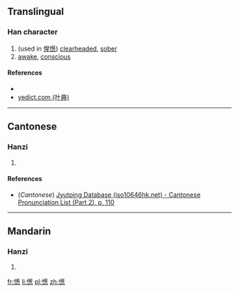 ==Translingual==

===Han character===
{{Han char|rn=61|rad=心|as=13|sn=16|four=|canj=PTPP|ids=⿰忄葱}}

# (used in [[惺憽]]) [[clearheaded]], [[sober]]
# [[awake]], [[conscious]]

====References====
* {{Han ref|kx=0405.010|dkj=11309|dj=0745.120|hdz=42360.030|uh=61BD|ud=25021}}
*[http://yedict.com/htm/61/61BD.htm yedict.com (叶典)]

----

==Cantonese==

===Hanzi===
{{yue-hanzi|jyut=[[sung1]]|y=sung1}}

# {{defn|lang=yue|sort=心13}}

====References====
*(''Cantonese'') [http://www.iso10646hk.net/jp/document/download.jsp Jyutping Database (iso10646hk.net) - Cantonese Pronunciation List (Part 2), p. 110]

----

==Mandarin==

===Hanzi===
{{cmn-hanzi|pin=[[sōng]] ([[song1]])|wg=sung<sup>1</sup>}}

# {{defn|lang=cmn|sort=心13}}

[[fr:憽]]
[[li:憽]]
[[pl:憽]]
[[zh:憽]]